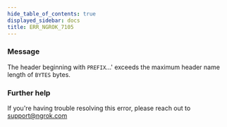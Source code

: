 ```yaml
---
hide_table_of_contents: true
displayed_sidebar: docs
title: ERR_NGROK_7105
---
```


### Message

The header beginning with `PREFIX`...' exceeds the maximum header name length of `BYTES` bytes.

<ErrorDetails />

### Further help

If you're having trouble resolving this error, please reach out to [support@ngrok.com](mailto:support@ngrok.com?subject=Help%20with%20ERR_NGROK_7105)
